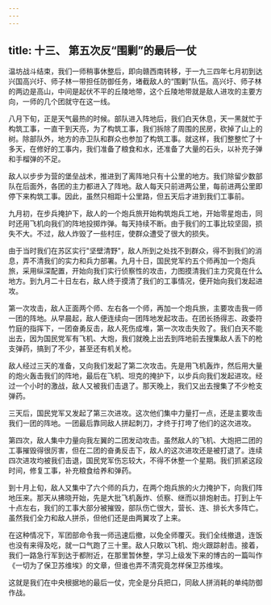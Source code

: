 ```yaml
---
---
---
```

title: 十三、 第五次反“围剿”的最后一仗
---



温坊战斗结束，我们一师稍事休整后，即向赣西南转移，于一九三四年七月初到达兴国高兴圩、师子林一带担任防御任务，堵截敌人的“围剿”队伍。高兴圩、师子林的两边是高山，中间是起伏不平的丘陵地带，这个丘陵地带就是敌人进攻的主要方向，一师的几个团就守在这一线。

八月下旬，正是天气最热的时候。部队进入阵地后，我们白天休息，天一黑就忙于构筑工事，一直干到天亮，为了构筑工事，我们拆除了周围的民房，砍掉了山上的树。除部队外，地方的赤卫队和群众也参加了构筑工事。就这样，我们整整忙了十多天，在修好的工事内，我们准备了粮食和水，还准备了大量的石头，以补充子弹和手榴弹的不足。

敌人以步步为营的堡垒战术，推进到了离阵地只有十公里的地方。我们除留少数部队在后面外，各团的主力都进入了阵地。敌人每天只前进两公里，每前进两公里即停下来构筑工事。因此，虽然只相距十公里路，但五天后才进到我们工事前。

九月初，在步兵掩护下，敌人的一个炮兵旅开始构筑炮兵工地，开始零星炮击，同时还用飞机向我们的阵地投掷炸弹。每天持续不断。由于我们的工事比较坚固，损失不大。不过，敌人炸毁了一些村庄，使群众遭受了很大的损失。

由于当时我们在苏区实行"坚壁清野"，敌人所到之处找不到群众，得不到我们的消息，弄不清我们的实力和兵力部署。九月十日，国民党军约五个师再加一个炮兵旅，采用纵深配置，开始向我们实行侦察性的攻击，力图摸清我们主力究竟在什么地方。到九月二十日左右，敌人终于摸清了我们的工事情况，便开始向我们发起进攻。

第一次攻击，敌人正面两个师、左右各一个师，再加一个炮兵旅，主要攻击我一师一团的阵地。从早晨起，敌人便连续向一团阵地发起攻击。在团长扬得志、政委符竹庭的指挥下，一团奋勇反击，敌人死伤成堆，第一次攻击失败了。我们白天不能出去，因为国民党军有飞机、大炮，我们就晚上出去到阵地前去搜集敌人丢下的枪支弹药，搞到了不少，甚至还有机关枪。

敌人经过三天的准备，又向我们发起了第二次攻击。先是用飞机轰炸，然后用大量的炮火轰击我们的阵地，最后在飞机、坦克的掩护下，以步兵向我们发起进攻。经过一个小时的激战，敌人又被我们击退了。那天晚上，我们又出去搜集了不少枪支弹药。

三天后，国民党军又发起了第三次进攻。这次他们集中力量打一点，还是主要攻击我们一团的阵地。一团最后靠同敌人拼起刺刀，才终于打垮了他们的这次进攻。

第四次，敌人集中力量向我左翼的二团发动攻击。虽然敌人的飞机、大炮把二团的工事摧毁得很厉害，但在二团的奋勇反击下，敌人的这次进攻还是被打退了。连续四次进攻均被我们击退，国民党军伤忘较大，不得不休整一个星期。我们抓紧这段时间，修复工事，补充粮食给养和弹药。

到十月上旬，敌人又集中了六个师的兵力，在两个炮兵旅的火力掩护下，向我们阵地压来。那天从拂晓开始，先是大批飞机轰炸、侦察、继而以排炮射击。打到上午十点左右，我们的工事大部分被摧毁，部队伤亡很大，营长、连、排长大多阵亡。虽然我们全力和敌人拼杀，但他们还是由两翼攻了上来。

在这种情况下，军团部命令我一师迅速后撤，以免全师覆灭。我们全线撤退，连饭也没有来得及吃，就一口气跑了三十里。敌人只敢以飞机、炮火跟踪射击。接着，我们一路急行军到达于都附近，在那里暂休整，学习上级发下来的博古的一篇叫作《一切为了保卫苏维埃》的文章，但谁也弄不清究竟怎样保卫苏维埃。

这就是我们在中央根据地的最后一仗，完全是分兵把口，同敌人拼消耗的单纯防御作战。